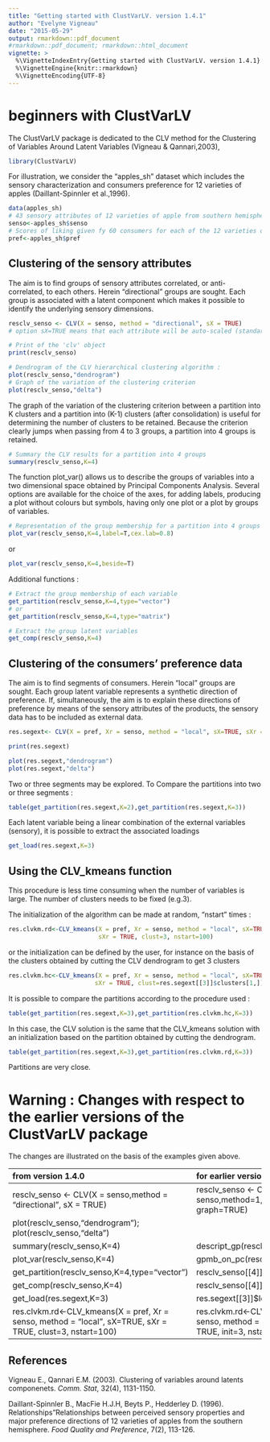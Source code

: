 ---
title: "Getting started with ClustVarLV. version 1.4.1"
author: "Evelyne Vigneau"
date: "2015-05-29"
output: rmarkdown::pdf_document
#rmarkdown::pdf_document; rmarkdown::html_document
vignette: >
  %\VignetteIndexEntry{Getting started with ClustVarLV. version 1.4.1}
  %\VignetteEngine{knitr::rmarkdown}
  %\VignetteEncoding{UTF-8}
---
 
#
#
# beginners with ClustVarLV

The ClustVarLV package is dedicated to the CLV method for the Clustering of Variables Around Latent Variables (Vigneau & Qannari,2003), 

```{r}
library(ClustVarLV)
```


For illustration, we consider the "apples\_sh" dataset which includes the sensory characterization and consumers preference for 12 varieties of apples (Daillant-Spinnler et al.,1996). 

```{r}
data(apples_sh)
# 43 sensory attributes of 12 varieties of apple from southern hemisphere
senso<-apples_sh$senso
# Scores of liking given fy 60 consumers for each of the 12 varieties of apple
pref<-apples_sh$pref
```


## Clustering of the sensory attributes 

The aim is to find groups of sensory attributes correlated, or anti-correlated, to each others. Herein "directional" groups are sought.
Each group is associated with a latent component which makes it possible to identify the underlying sensory dimensions.

```{r, results="hide"}
resclv_senso <- CLV(X = senso, method = "directional", sX = TRUE)
# option sX=TRUE means that each attribute will be auto-scaled (standard deviation =1)

# Print of the 'clv' object 
print(resclv_senso)
```

```{r, fig.width=3, fig.height=3}
# Dendrogram of the CLV hierarchical clustering algorithm :
plot(resclv_senso,"dendrogram")
# Graph of the variation of the clustering criterion
plot(resclv_senso,"delta")
```

The graph of the variation of the clustering criterion between a partition into K clusters and a partition into (K-1) clusters (after consolidation) is useful for determining the number of clusters to be retained.
Because the criterion clearly jumps when passing from 4 to 3 groups,  a partition into 4 groups is retained.

```{r}
# Summary the CLV results for a partition into 4 groups
summary(resclv_senso,K=4)
```

The function plot\_var() allows us to describe the groups of variables into a two dimensional space obtained by Principal Components Analysis. 
Several options are available for the choice of the axes, for adding labels, producing a plot without colours but symbols, having only one plot or a plot by groups of variables.

```{r, fig.width=4, fig.height=4}
# Representation of the group membership for a partition into 4 groups
plot_var(resclv_senso,K=4,label=T,cex.lab=0.8)
```
or
```{r, fig.width=6, fig.height=6}
plot_var(resclv_senso,K=4,beside=T)
```

Additional functions :
```{r, results="hide"}
# Extract the group membership of each variable
get_partition(resclv_senso,K=4,type="vector")
# or 
get_partition(resclv_senso,K=4,type="matrix")

# Extract the group latent variables 
get_comp(resclv_senso,K=4)
```


## Clustering of the consumers' preference data  

The aim is to find segments of consumers. Herein "local" groups are sought.
Each group latent variable represents a synthetic direction of preference.
If, simultaneously, the aim is to explain these directions of preference by means of the sensory attributes of the products, the sensory data has to be included as external data.



```{r, results="hide"}
res.segext<- CLV(X = pref, Xr = senso, method = "local", sX=TRUE, sXr = TRUE)

print(res.segext)
```

```{r, fig.width=3, fig.height=3}
plot(res.segext,"dendrogram")
plot(res.segext,"delta") 
```

Two or three segments may be explored. 
To Compare the partitions into two or three segments :
```{r}
table(get_partition(res.segext,K=2),get_partition(res.segext,K=3))
```

Each latent variable being a linear combination of the external variables (sensory), it is possible to extract the associated loadings
```{r}
get_load(res.segext,K=3)
```


## Using the CLV_kmeans function

This procedure is less time consuming when the number of variables is large.
The number of clusters needs to be fixed (e.g.3). 

The initialization of the algorithm  can be made at random, "nstart" times :
```{r}
res.clvkm.rd<-CLV_kmeans(X = pref, Xr = senso, method = "local", sX=TRUE,
                         sXr = TRUE, clust=3, nstart=100)
```
or the initialization can be defined by the user, for instance on the basis of the clusters obtained by cutting the CLV dendrogram to get 3 clusters
```{r}
res.clvkm.hc<-CLV_kmeans(X = pref, Xr = senso, method = "local", sX=TRUE,
                        sXr = TRUE, clust=res.segext[[3]]$clusters[1,])
```

It is possible to compare the partitions according to the procedure used :
```{r}
table(get_partition(res.segext,K=3),get_partition(res.clvkm.hc,K=3)) 
```
In this case, the CLV solution is the same that the CLV_kmeans solution with an initialization based on the partition obtained by cutting the dendrogram.

```{r}
table(get_partition(res.segext,K=3),get_partition(res.clvkm.rd,K=3)) 
```
Partitions are very close.

#
#
#
#
#
#
#

# Warning : Changes with respect to the earlier versions of the ClustVarLV package

The changes are illustrated on the basis of the examples given above.

------------------------------------------------------------------------------------------------
from version 1.4.0                                   for earlier versions
--------------------------------------------         --------------------------------------------  
resclv\_senso <- CLV(X = senso,method =              resclv\_senso <- CLV(X = senso,method=1,  
"directional", sX = TRUE)                                           sX = TRUE, graph=TRUE)

plot(resclv\_senso,"dendrogram");        
      plot(resclv\_senso,"delta")	                                                                           

summary(resclv\_senso,K=4)                           descript\_gp(resclv\_senso,X=senso,K=4)

plot\_var(resclv\_senso,K=4)                         gpmb\_on\_pc(resclv\_senso,X=senso,K=4)

get\_partition(resclv\_senso,K=4,type="vector")	     resclv\_senso[[4]]$clusters[2,]

get\_comp(resclv\_senso,K=4)	                       resclv\_senso[[4]]$comp

get\_load(res.segext,K=3)	                           res.segext[[3]]$loading

res.clvkm.rd<-CLV\_kmeans(X = pref, Xr = senso,      res.clvkm.rd<-CLV\_kmeans(X = pref, Xr = senso, 
     method = "local", sX=TRUE, sXr = TRUE,                         method = 2, sX=TRUE, sXr = TRUE, 
     clust=3, nstart=100)	                                           init=3, nstart=100)
--------------------------------------------         ----------------------------------------------

## References

Vigneau E., Qannari E.M. (2003). Clustering of variables around latents componenets. _Comm. Stat_, 32(4), 1131-1150.

Daillant-Spinnler B., MacFie H.J.H, Beyts P., Hedderley D. (1996). Relationships"Relationships between perceived sensory properties and major preference directions of 12 varieties of apples from the southern hemisphere. _Food Quality and Preference_, 7(2), 113-126.